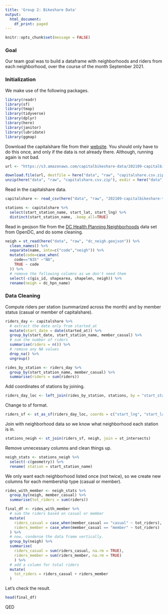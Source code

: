 ```yaml
---
title: 'Group 2: Bikeshare Data'
output:
  html_document:
    df_print: paged
---
```


```r
knitr::opts_chunk$set(message = FALSE)
```
### Goal
Our team goal was to build a dataframe with neighborhoods and riders from each neighborhood, over the course of the month September 2021.

### Initialization
We make use of the following packages.

```r
library(readr)
library(sf)
library(tmap)
library(tidyverse)
library(dplyr)
library(here)
library(janitor)
library(lubridate)
library(ggmap)
```

Download the capitalshare file from their [website](https://www.capitalbikeshare.com/system-data). You should only have to do this once, and only if the data is not already there. Although, running again is not bad.

```r
url <- "https://s3.amazonaws.com/capitalbikeshare-data/202109-capitalbikeshare-tripdata.zip"

download.file(url, destfile = here("data", "raw", "capitalshare.csv.zip"), mode = "wb")
unzip(here("data", "raw", "capitalshare.csv.zip"), exdir = here("data", "raw"))
```

Read in the capitalshare data.

```r
capitalshare <- read_csv(here("data", "raw", "202109-capitalbikeshare-tripdata.csv"), show_col_types = FALSE)

stations <- capitalshare %>%
  select(start_station_name, start_lat, start_lng) %>%
  distinct(start_station_name, .keep_all=TRUE)
```

Read in geojson file from the [DC Health Planning Neighborhoods](https://opendata.dc.gov/datasets/dc-health-planning-neighborhoods/explore?location=38.890598%2C-77.022347%2C12.61) data set from OpenDC, and do some cleaning.

```r
neigh = st_read(here("data", "raw", "dc_neigh.geojson")) %>% 
  clean_names() %>%
  separate(name, into=c("code","neigh")) %>%
  mutate(code=case_when(
    code=="N35" ~"N0",
    TRUE ~ code
  )) %>%
  # remove the following columns as we don't need them
  select(-c(gis_id, shapearea, shapelen, neigh)) %>%
  rename(neigh = dc_hpn_name)
```
### Data Cleaning

Compute riders per station (summarized across the month) and by member status (casual or member of capitalshare).

```r
riders_day <- capitalshare %>%
  # extract the date only from started_at
  mutate(start_date = date(started_at)) %>%
  group_by(start_date, start_station_name, member_casual) %>%
  # sum the number of riders
  summarise(riders = n()) %>%
  # remove any NA values
  drop_na() %>%
  ungroup()

rides_by_station <- riders_day %>%
  group_by(start_station_name, member_casual) %>%
  summarise(riders = sum(riders))
```

Add coordinates of stations by joining.

```r
riders_day_loc <- left_join(rides_by_station, stations, by = "start_station_name")
```

Change to sf format.

```r
riders_sf <- st_as_sf(riders_day_loc, coords = c("start_lng", "start_lat"), crs = 4326)
```

Join with neighborhood data so we know what neighborhood each station is in.

```r
stations_neigh <- st_join(riders_sf, neigh, join = st_intersects)
```

Remove unnecessary columns and clean things up.

```r
neigh_stats <- stations_neigh %>%
  select(-c(geometry)) %>%
  rename( station = start_station_name) 
```

We only want each neighborhood listed once (not twice), so we create new columns for each membership type (casual or member). 

```r
rides_with_member <- neigh_stats %>%
  group_by(neigh, member_casual) %>%
  summarise(tot_riders = sum(riders))

final_df <- rides_with_member %>%
  # sum the riders based on casual or member
  mutate(
    riders_casual = case_when(member_casual == "casual" ~ tot_riders),
    riders_member = case_when(member_casual == "member" ~ tot_riders)
  ) %>%
  # now, condense the data frame vertically.
  group_by(neigh) %>%
  summarise(
    riders_casual = sum(riders_casual, na.rm = TRUE),
    riders_member = sum(riders_member, na.rm = TRUE)
    ) %>%
  # add a column for total riders
  mutate(
    tot_riders = riders_casual + riders_member
  )
```

Let's check the result.

```r
head(final_df)
```



QED

